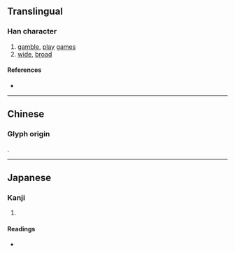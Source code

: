 {{character info/new}}
{{also|博}}
==Translingual==

===Han character===
{{Han char|rn=61|rad=心|as=10|sn=13|four=|canj=PIBI|ids=⿰忄尃}}

# [[gamble]], [[play]] [[game]]s
# [[wide]], [[broad]]

====References====
* {{Han ref|kx=0397.040|dkj=11028|hdz=42336.030|uh=613D|ud=24893}}

----

==Chinese==
{{zh-forms}}

===Glyph origin===
{{Han etym}}
{{Han compound|心|尃|c1=s|c2=p|t1=heart|ls=psc}}.
{{zh-see|博|v}}

----

==Japanese==

===Kanji===
{{ja-kanji|grade=|rs=心10}}

# {{defn|lang=ja|sort=心10}}

====Readings====
* {{ja-readings|on=[[はく]] (haku)|kun=[[ひろい]] (hiroi), [[ひろめる]] (hiromeru)}}